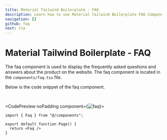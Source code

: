 ```yaml
---
title: Material Tailwind Boilerplate - FAQ
description: Learn how to use Material Tailwind Boilerplate FAQ Component.
navigation: []
github: faq
next: cta
---
```


# Material Tailwind Boilerplate - FAQ

The faq component is used to display the frequently asked questions and answers about the product on the website. The faq component is located in the <Code>components/faq.tsx</Code> file.

Below is the code snippet of the faq component.

<br />

<CodePreview noPadding component={<Image src="/boilerplate/faq.png" alt="faq" width={1024} height={1024} className="w-full" />}>
```tsx
import { Faq } from "@/components";

export default function Page() {
  return <Faq />
}
```
</CodePreview>
